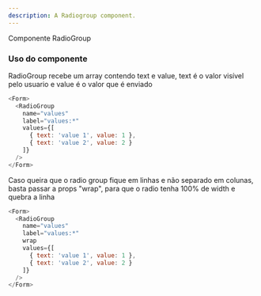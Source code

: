 ```yaml
---
description: A Radiogroup component.
---
```



Componente RadioGroup

### Uso do componente

RadioGroup recebe um array contendo text e value, text é o valor visível pelo usuario e value é o valor que é enviado

```js
<Form>
  <RadioGroup
    name="values"
    label="values:*"
    values={[
      { text: 'value 1', value: 1 },
      { text: 'value 2', value: 2 }
    ]}
  />
</Form>
```

Caso queira que o radio group fique em linhas e não separado em colunas, basta passar a props "wrap", para que o radio tenha 100% de width e quebra a linha

```js
<Form>
  <RadioGroup
    name="values"
    label="values:*"
    wrap
    values={[
      { text: 'value 1', value: 1 },
      { text: 'value 2', value: 2 }
    ]}
  />
</Form>
```
